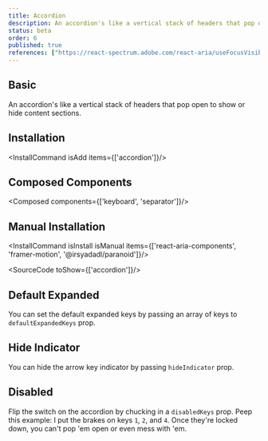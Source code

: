 ```yaml
---
title: Accordion
description: An accordion's like a vertical stack of headers that pop open to show or hide content sections.
status: beta
order: 6
published: true
references: ["https://react-spectrum.adobe.com/react-aria/useFocusVisible.html", "https://www.framer.com/motion/animate-presence/"]
---
```


## Basic
An accordion's like a vertical stack of headers that pop open to show or hide content sections.
<How isCenter={false} toUse="controls/accordion-demo" />

## Installation
<InstallCommand isAdd items={['accordion']}/>

## Composed Components
<Composed components={['keyboard', 'separator']}/>

## Manual Installation

<InstallCommand isInstall isManual items={['react-aria-components', 'framer-motion', '@irsyadadl/paranoid']}/>

<SourceCode toShow={['accordion']}/>

## Default Expanded
You can set the default expanded keys by passing an array of keys to `defaultExpandedKeys` prop.
<How isCenter={false} toUse="controls/accordion-default-expand-demo" />

## Hide Indicator
You can hide the arrow key indicator by passing `hideIndicator` prop.
<How isCenter={false} toUse="controls/accordion-hide-indicator-demo" />

## Disabled
Flip the switch on the accordion by chucking in a `disabledKeys` prop. Peep this example: I put the brakes on keys `1`, `2`, and `4`. Once they're locked down, you can't pop 'em open or even mess with 'em.
<How isCenter={false} toUse="controls/accordion-disabled-demo" />

